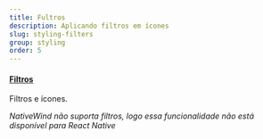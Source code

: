 ```yaml
---
title: Fultros
description: Aplicando filtros em ícones
slug: styling-filters
group: styling
order: 5
---
```


#### [Filtros](https://tailwindcss.com/docs/blur)

Filtros e ícones.

_NativeWind não suporta filtros, logo essa funcionalidade não está disponível para React Native_

